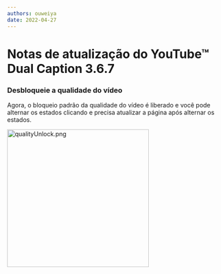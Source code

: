 ```yaml
---
authors: ouweiya
date: 2022-04-27
---
```





# Notas de atualização do YouTube™ Dual Caption 3.6.7

### Desbloqueie a qualidade do vídeo

Agora, o bloqueio padrão da qualidade do vídeo é liberado e você pode alternar os estados clicando e precisa atualizar a página após alternar os estados.

<img src={qualityUnlock} alt="qualityUnlock.png" width="330" height="320" />

<WebStore />